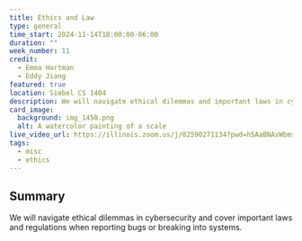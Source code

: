 ```yaml
---
title: Ethics and Law
type: general
time_start: 2024-11-14T18:00:00-06:00
duration: ""
week_number: 11
credit:
  - Emma Hartman
  - Eddy Jiang
featured: true
location: Siebel CS 1404
description: We will navigate ethical dilemmas and important laws in cybersecurity!
card_image:
  background: img_1450.png
  alt: A watercolor painting of a scale
live_video_url: https://illinois.zoom.us/j/82590271134?pwd=h5AaBNAvWbms39mnBLnV4C5a9aXxpa.1
tags:
  - misc
  - ethics
---
```

## Summary

We will navigate ethical dilemmas in cybersecurity and cover important laws and regulations when reporting bugs or breaking into systems.

